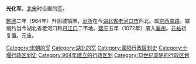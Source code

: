 '''光化军'''，[[北宋|北宋]]时设置的[[军_(行政区划)|军]]。

[[乾德_(北宋)|乾德]]二年（964年）升阴城镇置，[[治所|治所]]在今[[湖北省|湖北省]][[老河口市|老河口市]]西北。属[[京西南路|京西南路]]。辖境约当今湖北省老河口和[[丹江口|丹江口]]二市地。[[熙宁|熙宁]]五年（1072年）废入[[襄州_(西魏)|襄州]]。[[元祐_(年號)|元祐]]初复置。元废。

{{北宋行政区划|nocat}}
{{南宋行政区划|nocat}}
{{宋朝行政区划小作品}}
[[Category:宋朝的军|Category:宋朝的军]]
[[Category:湖北的军|Category:湖北的军]]
[[Category:襄阳行政区划史|Category:襄阳行政区划史]]
[[Category:十堰行政区划史|Category:十堰行政区划史]]
[[Category:964年建立的行政区划|Category:964年建立的行政区划]]
[[Category:13世纪废除的行政区划|Category:13世纪废除的行政区划]]
